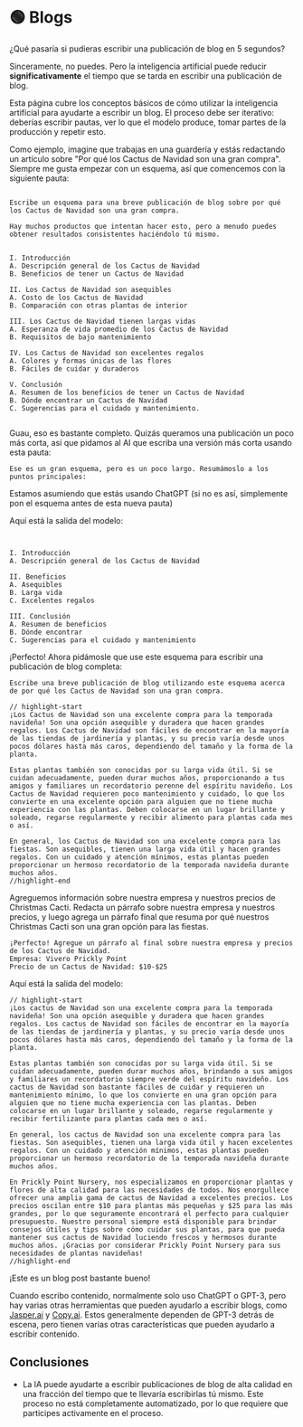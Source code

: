 
# 🟢 Blogs

¿Qué pasaría si pudieras escribir una publicación de blog en 5 segundos?

Sinceramente, no puedes. Pero la inteligencia artificial puede reducir **significativamente** el tiempo que se tarda en escribir una publicación de blog.

Esta página cubre los conceptos básicos de cómo utilizar la inteligencia artificial para ayudarte a escribir un blog. El proceso debe ser iterativo: deberías escribir pautas, ver lo que el modelo produce, tomar partes de la producción y repetir esto.

Como ejemplo, imagine que trabajas en una guardería y estás redactando un artículo sobre "Por qué los Cactus de Navidad son una gran compra". Siempre me gusta empezar con un esquema, así que comencemos con la siguiente pauta:

```text {7-27}

Escribe un esquema para una breve publicación de blog sobre por qué los Cactus de Navidad son una gran compra.

Hay muchos productos que intentan hacer esto, pero a menudo puedes obtener resultados consistentes haciéndolo tú mismo.


I. Introducción
A. Descripción general de los Cactus de Navidad
B. Beneficios de tener un Cactus de Navidad

II. Los Cactus de Navidad son asequibles
A. Costo de los Cactus de Navidad
B. Comparación con otras plantas de interior

III. Los Cactus de Navidad tienen largas vidas
A. Esperanza de vida promedio de los Cactus de Navidad
B. Requisitos de bajo mantenimiento

IV. Los Cactus de Navidad son excelentes regalos
A. Colores y formas únicas de las flores
B. Fáciles de cuidar y duraderos

V. Conclusión
A. Resumen de los beneficios de tener un Cactus de Navidad
B. Dónde encontrar un Cactus de Navidad
C. Sugerencias para el cuidado y mantenimiento.


```

Guau, eso es bastante completo. Quizás queramos una publicación un poco más corta, así que pidamos al AI que escriba una versión más corta usando esta pauta:

```text
Ese es un gran esquema, pero es un poco largo. Resumámoslo a los puntos principales:
```

<Note>
  Estamos asumiendo que estás usando ChatGPT (si no es así, simplemente pon el
  esquema antes de esta nueva pauta)
</Note>

Aquí está la salida del modelo:

```text {3-14}


I. Introducción
A. Descripción general de los Cactus de Navidad

II. Beneficios
A. Asequibles
B. Larga vida
C. Excelentes regalos

III. Conclusión
A. Resumen de beneficios
B. Dónde encontrar
C. Sugerencias para el cuidado y mantenimiento

```

¡Perfecto! Ahora pidámosle que use este esquema para escribir una publicación de blog completa:

```text
Escribe una breve publicación de blog utilizando este esquema acerca de por qué los Cactus de Navidad son una gran compra.

// highlight-start
¡Los Cactus de Navidad son una excelente compra para la temporada navideña! Son una opción asequible y duradera que hacen grandes regalos. Los Cactus de Navidad son fáciles de encontrar en la mayoría de las tiendas de jardinería y plantas, y su precio varía desde unos pocos dólares hasta más caros, dependiendo del tamaño y la forma de la planta.

Estas plantas también son conocidas por su larga vida útil. Si se cuidan adecuadamente, pueden durar muchos años, proporcionando a tus amigos y familiares un recordatorio perenne del espíritu navideño. Los Cactus de Navidad requieren poco mantenimiento y cuidado, lo que los convierte en una excelente opción para alguien que no tiene mucha experiencia con las plantas. Deben colocarse en un lugar brillante y soleado, regarse regularmente y recibir alimento para plantas cada mes o así.

En general, los Cactus de Navidad son una excelente compra para las fiestas. Son asequibles, tienen una larga vida útil y hacen grandes regalos. Con un cuidado y atención mínimos, estas plantas pueden proporcionar un hermoso recordatorio de la temporada navideña durante muchos años.
//highlight-end
```

Agreguemos información sobre nuestra empresa y nuestros precios de Christmas Cacti. Redacta un párrafo sobre nuestra empresa y nuestros precios, y luego agrega un párrafo final que resuma por qué nuestros Christmas Cacti son una gran opción para las fiestas.

```text
¡Perfecto! Agregue un párrafo al final sobre nuestra empresa y precios de los Cactus de Navidad.
Empresa: Vivero Prickly Point
Precio de un Cactus de Navidad: $10-$25
```

Aquí está la salida del modelo:

```text
// highlight-start
¡Los cactus de Navidad son una excelente compra para la temporada navideña! Son una opción asequible y duradera que hacen grandes regalos. Los cactus de Navidad son fáciles de encontrar en la mayoría de las tiendas de jardinería y plantas, y su precio varía desde unos pocos dólares hasta más caros, dependiendo del tamaño y la forma de la planta.

Estas plantas también son conocidas por su larga vida útil. Si se cuidan adecuadamente, pueden durar muchos años, brindando a sus amigos y familiares un recordatorio siempre verde del espíritu navideño. Los cactus de Navidad son bastante fáciles de cuidar y requieren un mantenimiento mínimo, lo que los convierte en una gran opción para alguien que no tiene mucha experiencia con las plantas. Deben colocarse en un lugar brillante y soleado, regarse regularmente y recibir fertilizante para plantas cada mes o así.

En general, los cactus de Navidad son una excelente compra para las fiestas. Son asequibles, tienen una larga vida útil y hacen excelentes regalos. Con un cuidado y atención mínimos, estas plantas pueden proporcionar un hermoso recordatorio de la temporada navideña durante muchos años.

En Prickly Point Nursery, nos especializamos en proporcionar plantas y flores de alta calidad para las necesidades de todos. Nos enorgullece ofrecer una amplia gama de cactus de Navidad a excelentes precios. Los precios oscilan entre $10 para plantas más pequeñas y $25 para las más grandes, por lo que seguramente encontrará el perfecto para cualquier presupuesto. Nuestro personal siempre está disponible para brindar consejos útiles y tips sobre cómo cuidar sus plantas, para que pueda mantener sus cactus de Navidad luciendo frescos y hermosos durante muchos años. ¡Gracias por considerar Prickly Point Nursery para sus necesidades de plantas navideñas!
//highlight-end
```

¡Este es un blog post bastante bueno!

Cuando escribo contenido, normalmente solo uso ChatGPT o GPT-3, pero hay varias otras herramientas que pueden ayudarlo a escribir blogs, como [Jasper.ai](https://www.jasper.ai/) y [Copy.ai](https://www.copy.ai/). Estos generalmente dependen de GPT-3 detrás de escena, pero tienen varias otras características que pueden ayudarlo a escribir contenido.

## Conclusiones

- La IA puede ayudarte a escribir publicaciones de blog de alta calidad en una fracción del tiempo que te llevaría escribirlas tú mismo. Este proceso no está completamente automatizado, por lo que requiere que participes activamente en el proceso.
